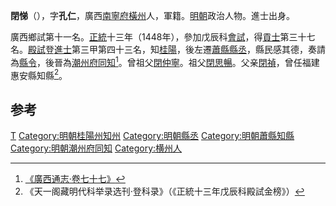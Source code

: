 '''閉悌'''（{{bd|1417年||？}}），字'''孔仁'''，廣西[[南寧府|南寧府]][[橫州_(唐朝)|橫州]]人，軍籍。[[明朝|明朝]]政治人物。進士出身。

廣西鄉試第十一名。[[正统_(年号)|正統]]十三年（1448年），參加戊辰科[[會試|會試]]，得[[貢士|貢士]]第三十七名。[[殿試|殿試]]登[[進士|進士]]第三甲第四十三名，知[[桂陽|桂陽]]，後左遷[[蕭縣|蕭縣]][[縣丞|縣丞]]，縣民感其德，奏請為[[縣令|縣令]]，後晉為[[潮州府|潮州府]][[同知|同知]]<ref>[http://archive.org/stream/06042738.cn#page/n40/mode/2up 《廣西通志‧卷七十七》]</ref>。曾祖父[[閉仲寧|閉仲寧]]。祖父[[閉思暢|閉思暢]]。父亲[[閉禎|閉禎]]，曾任福建惠安縣知縣<ref>《天一阁藏明代科举录选刊·登科录》（《正統十三年戊辰科殿試金榜》）</ref>。

==参考==
{{reflist}}
{{明朝人物小作品}}
{{正統十三年戊辰科殿試金榜}}

[[Category:閉姓|T]]
[[Category:明朝桂陽州知州|Category:明朝桂陽州知州]]
[[Category:明朝縣丞|Category:明朝縣丞]]
[[Category:明朝蕭縣知縣|Category:明朝蕭縣知縣]]
[[Category:明朝潮州府同知|Category:明朝潮州府同知]]
[[Category:横州人|Category:横州人]]